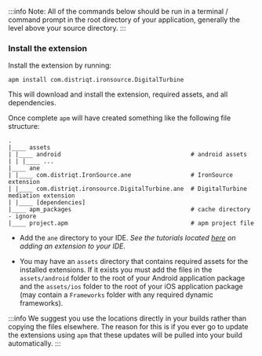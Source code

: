 


:::info 
Note: All of the commands below should be run in a terminal / command prompt in the root directory of your application, generally the level above your source directory.
:::


<SetupAPM />


### Install the extension 

Install the extension by running: 

```
apm install com.distriqt.ironsource.DigitalTurbine
```

This will download and install the extension, required assets, and all dependencies.

Once complete `apm` will have created something like the following file structure: 

```
.
|____ assets
| |____ android										# android assets
| | |____ ...					
|____ ane
| |____ com.distriqt.IronSource.ane				    # IronSource extension
| |____ com.distriqt.ironsource.DigitalTurbine.ane	# DigitalTurbine mediation extension
| |____ [dependencies]
|____ apm_packages								    # cache directory - ignore
|____ project.apm								    # apm project file
```

- Add the `ane` directory to your IDE. *See the tutorials located [here](/docs/tutorials/getting-started) on adding an extension to your IDE.*

- You may have an `assets` directory that contains required assets for the installed extensions. If it exists you must add the files in the `assets/android` folder to the root of your Android application package and the `assets/ios` folder to the root of your iOS application package (may contain a `Frameworks` folder with any required dynamic frameworks). 

:::info
We suggest you use the locations directly in your builds rather than copying the files elsewhere. The reason for this is if you ever go to update the extensions using `apm` that these updates will be pulled into your build automatically.
:::


